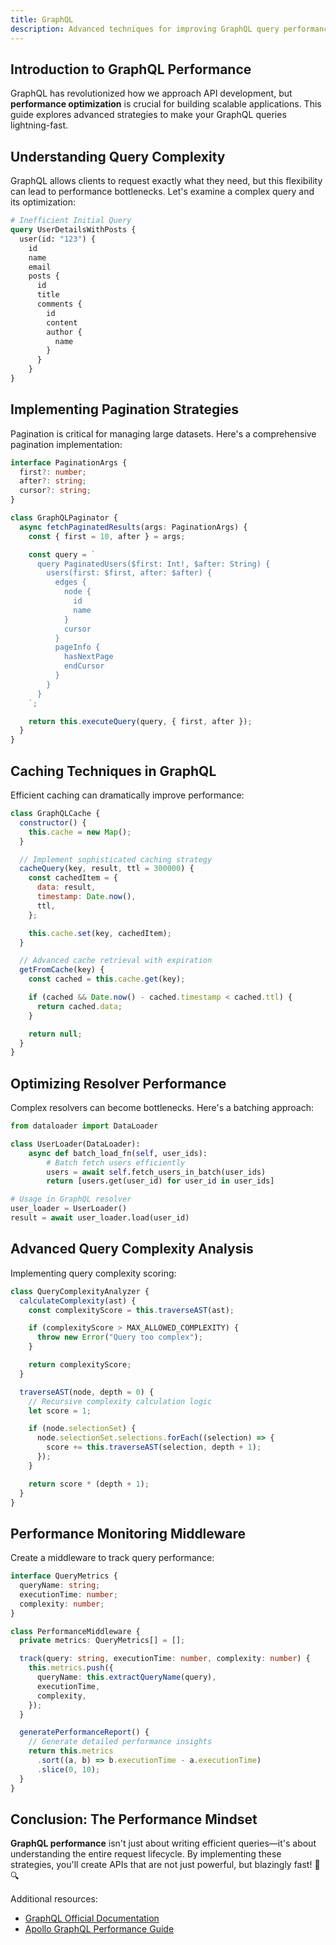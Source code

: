 ```yaml
---
title: GraphQL
description: Advanced techniques for improving GraphQL query performance
---
```


## Introduction to GraphQL Performance

GraphQL has revolutionized how we approach API development, but **performance optimization** is crucial for building scalable applications. This guide explores advanced strategies to make your GraphQL queries lightning-fast.

## Understanding Query Complexity

GraphQL allows clients to request exactly what they need, but this flexibility can lead to performance bottlenecks. Let's examine a complex query and its optimization:

```graphql
# Inefficient Initial Query
query UserDetailsWithPosts {
  user(id: "123") {
    id
    name
    email
    posts {
      id
      title
      comments {
        id
        content
        author {
          name
        }
      }
    }
}
```

## Implementing Pagination Strategies

Pagination is critical for managing large datasets. Here's a comprehensive pagination implementation:

```typescript
interface PaginationArgs {
  first?: number;
  after?: string;
  cursor?: string;
}

class GraphQLPaginator {
  async fetchPaginatedResults(args: PaginationArgs) {
    const { first = 10, after } = args;

    const query = `
      query PaginatedUsers($first: Int!, $after: String) {
        users(first: $first, after: $after) {
          edges {
            node {
              id
              name
            }
            cursor
          }
          pageInfo {
            hasNextPage
            endCursor
          }
        }
      }
    `;

    return this.executeQuery(query, { first, after });
  }
}
```

## Caching Techniques in GraphQL

Efficient caching can dramatically improve performance:

```javascript
class GraphQLCache {
  constructor() {
    this.cache = new Map();
  }

  // Implement sophisticated caching strategy
  cacheQuery(key, result, ttl = 300000) {
    const cachedItem = {
      data: result,
      timestamp: Date.now(),
      ttl,
    };

    this.cache.set(key, cachedItem);
  }

  // Advanced cache retrieval with expiration
  getFromCache(key) {
    const cached = this.cache.get(key);

    if (cached && Date.now() - cached.timestamp < cached.ttl) {
      return cached.data;
    }

    return null;
  }
}
```

## Optimizing Resolver Performance

Complex resolvers can become bottlenecks. Here's a batching approach:

```python
from dataloader import DataLoader

class UserLoader(DataLoader):
    async def batch_load_fn(self, user_ids):
        # Batch fetch users efficiently
        users = await self.fetch_users_in_batch(user_ids)
        return [users.get(user_id) for user_id in user_ids]

# Usage in GraphQL resolver
user_loader = UserLoader()
result = await user_loader.load(user_id)
```

## Advanced Query Complexity Analysis

Implementing query complexity scoring:

```javascript
class QueryComplexityAnalyzer {
  calculateComplexity(ast) {
    const complexityScore = this.traverseAST(ast);

    if (complexityScore > MAX_ALLOWED_COMPLEXITY) {
      throw new Error("Query too complex");
    }

    return complexityScore;
  }

  traverseAST(node, depth = 0) {
    // Recursive complexity calculation logic
    let score = 1;

    if (node.selectionSet) {
      node.selectionSet.selections.forEach((selection) => {
        score += this.traverseAST(selection, depth + 1);
      });
    }

    return score * (depth + 1);
  }
}
```

## Performance Monitoring Middleware

Create a middleware to track query performance:

```typescript
interface QueryMetrics {
  queryName: string;
  executionTime: number;
  complexity: number;
}

class PerformanceMiddleware {
  private metrics: QueryMetrics[] = [];

  track(query: string, executionTime: number, complexity: number) {
    this.metrics.push({
      queryName: this.extractQueryName(query),
      executionTime,
      complexity,
    });
  }

  generatePerformanceReport() {
    // Generate detailed performance insights
    return this.metrics
      .sort((a, b) => b.executionTime - a.executionTime)
      .slice(0, 10);
  }
}
```

## Conclusion: The Performance Mindset

**GraphQL performance** isn't just about writing efficient queries—it's about understanding the entire request lifecycle. By implementing these strategies, you'll create APIs that are not just powerful, but blazingly fast! 🚀🔍

Additional resources:

- [GraphQL Official Documentation](https://graphql.org)
- [Apollo GraphQL Performance Guide](https://www.apollographql.com/docs/performance/)